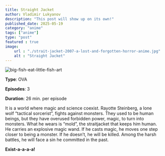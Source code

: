 ```yaml
---
title: Straight Jacket
author: Vladimir Lukyanov
description: "This post will show up on its own!"
published_date: 2025-05-19
category: "anime"
tags: ["anime"]
type: "post"
featured : true
image:
    url : "./strait-jacket-2007-a-lost-and-forgotten-horror-anime.jpg"
    alt : "Straight Jacket"
---
```



<Image src={image} alt="big-fish-eat-little-fish-art" />

**Type**: OVA

**Episodes**: 3

**Duration**: 26 min. per episode

It is a world where magic and science coexist. Rayotte Steinberg, a lone wolf “tactical sorcerist”, fights against monsters. They used to be human beings, but they have overused forbidden power, magic, to turn into monsters. What he wears is “mold”, the straitjacket that keeps him human. He carries an explosive magic wand. If he casts magic, he moves one step closer to being a monster. If he doesn’t, he will be killed. Among the harsh battles, he will face a sin he committed in the past.

**Exist-a-a-a-a!**